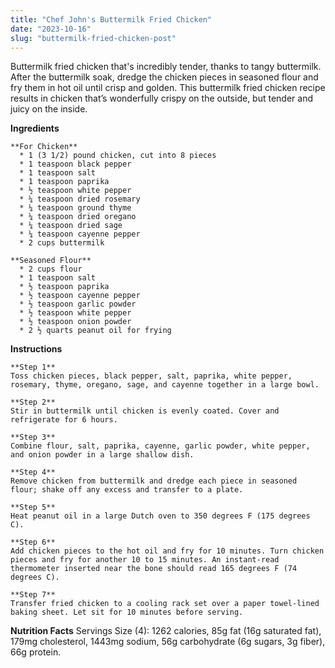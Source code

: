 ```yaml
---
title: "Chef John's Buttermilk Fried Chicken"
date: "2023-10-16"
slug: "buttermilk-fried-chicken-post"
---
```


Buttermilk fried chicken that's incredibly tender, thanks to tangy buttermilk. After the buttermilk soak, dredge the chicken pieces in seasoned flour and fry them in hot oil until crisp and golden. This buttermilk fried chicken recipe results in chicken that’s wonderfully crispy on the outside, but tender and juicy on the inside.

**Ingredients**

    **For Chicken**
      * 1 (3 1/2) pound chicken, cut into 8 pieces
      * 1 teaspoon black pepper
      * 1 teaspoon salt
      * 1 teaspoon paprika
      * ½ teaspoon white pepper
      * ¼ teaspoon dried rosemary
      * ¼ teaspoon ground thyme
      * ¼ teaspoon dried oregano
      * ¼ teaspoon dried sage
      * ¼ teaspoon cayenne pepper
      * 2 cups buttermilk

    **Seasoned Flour**
      * 2 cups flour
      * 1 teaspoon salt
      * ½ teaspoon paprika
      * ½ teaspoon cayenne pepper
      * ½ teaspoon garlic powder
      * ½ teaspoon white pepper
      * ½ teaspoon onion powder
      * 2 ½ quarts peanut oil for frying

**Instructions**

    **Step 1**
    Toss chicken pieces, black pepper, salt, paprika, white pepper, rosemary, thyme, oregano, sage, and cayenne together in a large bowl.

    **Step 2**
    Stir in buttermilk until chicken is evenly coated. Cover and refrigerate for 6 hours.

    **Step 3**
    Combine flour, salt, paprika, cayenne, garlic powder, white pepper, and onion powder in a large shallow dish.

    **Step 4**
    Remove chicken from buttermilk and dredge each piece in seasoned flour; shake off any excess and transfer to a plate.

    **Step 5**
    Heat peanut oil in a large Dutch oven to 350 degrees F (175 degrees C).

    **Step 6**
    Add chicken pieces to the hot oil and fry for 10 minutes. Turn chicken pieces and fry for another 10 to 15 minutes. An instant-read thermometer inserted near the bone should read 165 degrees F (74 degrees C).

    **Step 7**
    Transfer fried chicken to a cooling rack set over a paper towel-lined baking sheet. Let sit for 10 minutes before serving.

**Nutrition Facts**
Servings Size (4): 1262 calories, 85g fat (16g saturated fat), 179mg cholesterol, 1443mg sodium, 56g carbohydrate (6g sugars, 3g fiber), 66g protein.
